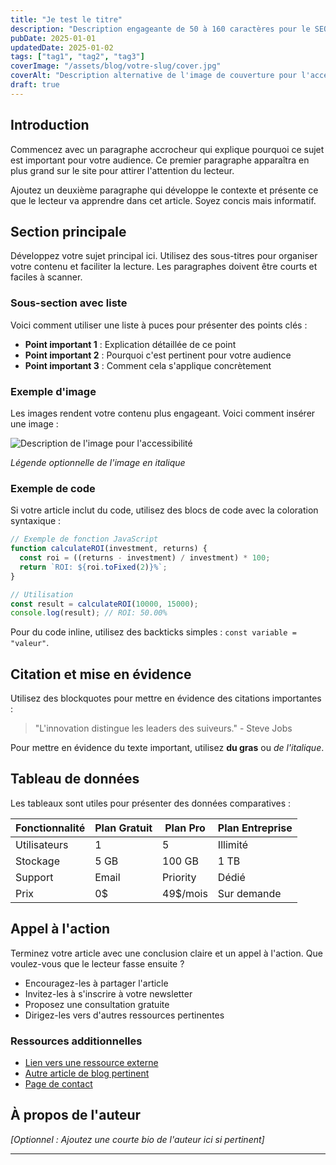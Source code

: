 ```yaml
---
title: "Je test le titre"
description: "Description engageante de 50 à 160 caractères pour le SEO et les aperçus sur les réseaux sociaux."
pubDate: 2025-01-01
updatedDate: 2025-01-02
tags: ["tag1", "tag2", "tag3"]
coverImage: "/assets/blog/votre-slug/cover.jpg"
coverAlt: "Description alternative de l'image de couverture pour l'accessibilité"
draft: true
---
```



## Introduction

Commencez avec un paragraphe accrocheur qui explique pourquoi ce sujet est important pour votre audience. Ce premier paragraphe apparaîtra en plus grand sur le site pour attirer l'attention du lecteur.

Ajoutez un deuxième paragraphe qui développe le contexte et présente ce que le lecteur va apprendre dans cet article. Soyez concis mais informatif.

## Section principale

Développez votre sujet principal ici. Utilisez des sous-titres pour organiser votre contenu et faciliter la lecture. Les paragraphes doivent être courts et faciles à scanner.

### Sous-section avec liste

Voici comment utiliser une liste à puces pour présenter des points clés :

- **Point important 1** : Explication détaillée de ce point
- **Point important 2** : Pourquoi c'est pertinent pour votre audience
- **Point important 3** : Comment cela s'applique concrètement

### Exemple d'image

Les images rendent votre contenu plus engageant. Voici comment insérer une image :

![Description de l'image pour l'accessibilité](/assets/blog/votre-slug/exemple-image.jpg)

*Légende optionnelle de l'image en italique*

### Exemple de code

Si votre article inclut du code, utilisez des blocs de code avec la coloration syntaxique :

```javascript
// Exemple de fonction JavaScript
function calculateROI(investment, returns) {
  const roi = ((returns - investment) / investment) * 100;
  return `ROI: ${roi.toFixed(2)}%`;
}

// Utilisation
const result = calculateROI(10000, 15000);
console.log(result); // ROI: 50.00%
```

Pour du code inline, utilisez des backticks simples : `const variable = "valeur"`.

## Citation et mise en évidence

Utilisez des blockquotes pour mettre en évidence des citations importantes :

> "L'innovation distingue les leaders des suiveurs." - Steve Jobs

Pour mettre en évidence du texte important, utilisez **du gras** ou *de l'italique*.

## Tableau de données

Les tableaux sont utiles pour présenter des données comparatives :

| Fonctionnalité | Plan Gratuit | Plan Pro | Plan Entreprise |
|----------------|--------------|----------|-----------------|
| Utilisateurs   | 1            | 5        | Illimité        |
| Stockage       | 5 GB         | 100 GB   | 1 TB            |
| Support        | Email        | Priority | Dédié           |
| Prix           | 0$           | 49$/mois | Sur demande     |

## Appel à l'action

Terminez votre article avec une conclusion claire et un appel à l'action. Que voulez-vous que le lecteur fasse ensuite ?

- Encouragez-les à partager l'article
- Invitez-les à s'inscrire à votre newsletter
- Proposez une consultation gratuite
- Dirigez-les vers d'autres ressources pertinentes

### Ressources additionnelles

- [Lien vers une ressource externe](https://example.com)
- [Autre article de blog pertinent](/blog/autre-article)
- [Page de contact](/contact)

## À propos de l'auteur

*[Optionnel : Ajoutez une courte bio de l'auteur ici si pertinent]*

---

<!-- 
CHECKLIST AVANT PUBLICATION:
- [ ] Frontmatter complet et correct
- [ ] Images uploadées dans /public/assets/blog/votre-slug/
- [ ] Liens vérifiés et fonctionnels
- [ ] Orthographe et grammaire vérifiées
- [ ] draft: false pour publier
- [ ] Description SEO optimisée (50-160 caractères)
- [ ] Au moins une image de couverture
- [ ] Tags pertinents (max 5)
-->
